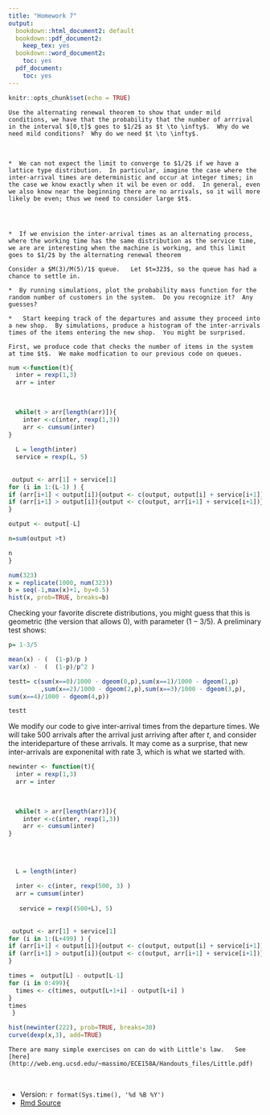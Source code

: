 ```yaml
---
title: "Homework 7"
output:
  bookdown::html_document2: default
  bookdown::pdf_document2:
    keep_tex: yes
  bookdown::word_document2:
    toc: yes
  pdf_document:
    toc: yes
---
```



```r
knitr::opts_chunk$set(echo = TRUE)
```

```exercise
Use the alternating renewal theorem to show that under mild conditions, we have that the probability that the number of arrrival in the interval $[0,t]$ goes to $1/2$ as $t \to \infty$.  Why do we need mild conditions?  Why do we need $t \to \infty$.    
```

<br>


```solution



*  We can not expect the limit to converge to $1/2$ if we have a lattice type distribution.  In particular, imagine the case where the inter-arrival times are deterministic and occur at integer times; in the case we know exactly when it wil be even or odd.  In general, even we also know near the beginning there are no arrivals, so it will more likely be even; thus we need to consider large $t$.  




*  If we envision the inter-arrival times as an alternating process, where the working time has the same distribution as the service time, we are are interesting when the machine is working, and this limit goes to $1/2$ by the alternating renewal theorem 

```

```exercise
Consider a $M(3)/M(5)/1$ queue.   Let $t=323$, so the queue has had a chance to settle in.  

*  By running simulations, plot the probability mass function for the random number of customers in the system.  Do you recognize it?  Any guesses?

*   Start keeping track of the departures and assume they proceed into a new shop.  By simulations, produce a histogram of the inter-arrivals times of the items entering the new shop.  You might be surprised.
```  



```solution
First, we produce code that checks the number of items in the system at time $t$.  We make modfication to our previous code on queues.  
```

```r
num <-function(t){
  inter = rexp(1,3)
  arr = inter
  

  
  while(t > arr[length(arr)]){
    inter <-c(inter, rexp(1,3))
    arr <- cumsum(inter)
}
  
  L = length(inter)
  service = rexp(L, 5)
  
    
 output <- arr[1] + service[1]
for (i in 1:(L-1) ) {
if (arr[i+1] < output[i]){output <- c(output, output[i] + service[i+1])}
if (arr[i+1] > output[i]){output <- c(output, arr[i+1] + service[i+1])}
}   

output <- output[-L]

n=sum(output >t)

n
}

```

```r
num(323)
x = replicate(1000, num(323))
b = seq(-1,max(x)+1, by=0.5)
hist(x, prob=TRUE, breaks=b)
```


Checking your favorite discrete distributions, you might guess that this is geometric (the version that allows $0$), with parameter $(1- 3/5)$.  A preliminary test shows:
```r
p= 1-3/5

mean(x) - (  (1-p)/p )
var(x) -  (  (1-p)/p^2 )

testt= c(sum(x==0)/1000 - dgeom(0,p),sum(x==1)/1000 - dgeom(1,p)
         ,sum(x==2)/1000 - dgeom(2,p),sum(x==3)/1000 - dgeom(3,p),
sum(x==4)/1000 - dgeom(4,p))

testt
```

We modify our code to give inter-arrival times from the departure times.  We will take $500$ arrivals after the arrival just arriving after after $t$, and consider the interideparture of these arrivals.  It may come as a surprise, that new inter-arrivals are exponenital with rate $3$, which is what we started with.

```r
newinter <- function(t){
  inter = rexp(1,3)
  arr = inter
  

  
  while(t > arr[length(arr)]){
    inter <-c(inter, rexp(1,3))
    arr <- cumsum(inter)
}
  
  
  
  
  L = length(inter)
 
  inter <- c(inter, rexp(500, 3) )
  arr = cumsum(inter)
  
   service = rexp((500+L), 5)
  
    
 output <- arr[1] + service[1]
for (i in 1:(L+499) ) {
if (arr[i+1] < output[i]){output <- c(output, output[i] + service[i+1])}
if (arr[i+1] > output[i]){output <- c(output, arr[i+1] + service[i+1])}
}   

times =  output[L] - output[L-1]
for (i in 0:499){
  times <- c(times, output[L+1+i] - output[L+i] )
}
times
 }
```

```r
hist(newinter(222), prob=TRUE, breaks=30)
curve(dexp(x,3), add=TRUE)

```






```exercise
There are many simple exercises on can do with Little's law.   See [here](http://web.eng.ucsd.edu/~massimo/ECE158A/Handouts_files/Little.pdf)
```


<br>

*  Version: `r format(Sys.time(), '%d %B %Y')`
* [Rmd Source](https://tsoo-math.github.io/ucl/QHW7-sols.Rmd)

